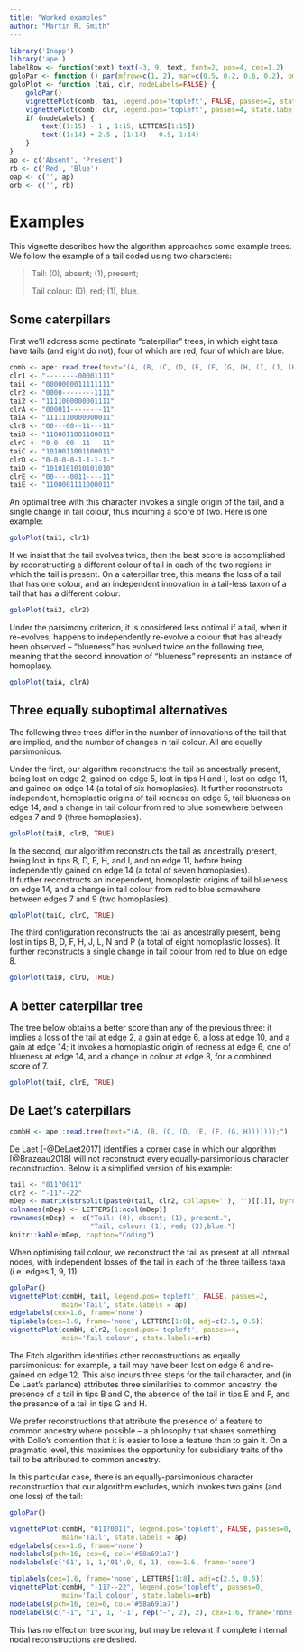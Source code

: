 ```yaml
---
title: "Worked examples"
author: "Martin R. Smith"
---
```


```r
library('Inapp')
library('ape')
labelRow <- function(text) text(-3, 9, text, font=2, pos=4, cex=1.2)
goloPar <- function () par(mfrow=c(1, 2), mar=c(0.5, 0.2, 0.6, 0.2), oma=c(0, 0, 2, 0), cex=0.5)
goloPlot <- function (tai, clr, nodeLabels=FALSE) {
    goloPar()
    vignettePlot(comb, tai, legend.pos='topleft', FALSE, passes=2, state.labels=ap)
    vignettePlot(comb, clr, legend.pos='topleft', passes=4, state.labels = rb)
    if (nodeLabels) {
        text((1:15) - 1 , 1:15, LETTERS[1:15])
        text((1:14) + 2.5 , (1:14) - 0.5, 1:14)
    }
}
ap <- c('Absent', 'Present')
rb <- c('Red', 'Blue')
oap <- c('', ap)
orb <- c('', rb)
```

# Examples {#examples}

This vignette describes how the algorithm approaches some example trees.
We follow the example of a tail coded using two characters:

> Tail: (0), absent; (1), present;
>
> Tail colour: (0), red; (1), blue.

## Some caterpillars

First we'll address some pectinate "caterpillar" trees, in which eight 
taxa have tails (and eight do not), four of which are red, four of which are blue.

```r
comb <- ape::read.tree(text="(A, (B, (C, (D, (E, (F, (G, (H, (I, (J, (K, (L, (M, (N, (O, P)))))))))))))));")
clr1 <- "--------00001111"
tai1 <- "0000000011111111"
clr2 <- "0000--------1111"
tai2 <- "1111000000001111"
clrA <- "000011--------11"
taiA <- "1111110000000011"
clrB <- "00---00--11---11"
taiB <- "1100011001100011"
clrC <- "0-0--00--11---11"
taiC <- "1010011001100011"
clrD <- "0-0-0-0-1-1-1-1-"
taiD <- "1010101010101010"
clrE <- "00----0011----11"
taiE <- "1100001111000011"
```

An optimal tree with this character invokes a single origin of the tail, and a single
change in tail colour, thus incurring a score of two.  Here is one example:

```r
goloPlot(tai1, clr1)
```

If we insist that the tail evolves twice, then the best score is accomplished
by reconstructing a different colour of tail in each of the two regions
in which the tail is present.  On a caterpillar tree, this means the loss of a 
tail that has one colour, and an independent innovation in a tail-less taxon
of a tail that has a different colour:

```r
goloPlot(tai2, clr2)
```

Under the parsimony criterion, it is considered less optimal if a tail, when it re-evolves, happens to independently re-evolve a colour that has already been observed --
"blueness" has evolved twice on the following tree, meaning that 
the second innovation of "blueness" represents an instance of homoplasy.

```r
goloPlot(taiA, clrA)
```

## Three equally suboptimal alternatives
The following three trees differ in the number of innovations of the tail that
are implied, and the number of changes in tail colour.  All are equally parsimonious.

Under the first, our algorithm reconstructs the tail as ancestrally present, 
being lost on edge 2, gained on edge 5, lost in tips H and I, lost on edge 11,
and gained on edge 14 (a total of six homoplasies).  It further reconstructs 
independent, homoplastic origins of tail redness on edge 5, tail blueness on 
edge 14, and a change in tail colour from red to blue somewhere between edges 
7 and 9 (three homoplasies).

```r
goloPlot(taiB, clrB, TRUE)
```


In the second, our algorithm reconstructs the tail as ancestrally present, 
being lost in tips B, D, E, H, and I, and on edge 11, before being independently
gained on edge 14 (a total of seven homoplasies).  
It further reconstructs an independent, homoplastic origins of tail  blueness on 
edge 14, and a change in tail colour from red to blue somewhere between edges 7 and 9 (two homoplasies).

```r
goloPlot(taiC, clrC, TRUE)
```


The third configuration reconstructs the tail as ancestrally present, 
being lost in tips B, D, F, H, J, L, N and P (a total of eight homoplastic losses).
It further reconstructs a single change in tail colour from red to blue 
on edge 8.

```r
goloPlot(taiD, clrD, TRUE)
```


## A better caterpillar tree

The tree below obtains a better score than any of the previous three: it implies
a loss of the tail at edge 2, a gain at edge 6, a loss at edge 10, and a gain at
edge 14; it invokes a homoplastic origin of redness at edge 6, one of blueness
at edge 14, and a change in colour at edge 8, for a combined score of 7.

```r
goloPlot(taiE, clrE, TRUE)
```

## De Laet's caterpillars

```r
combH <- ape::read.tree(text="(A, (B, (C, (D, (E, (F, (G, H)))))));")
```

De Laet [-@DeLaet2017] identifies a corner case in which our algorithm [@Brazeau2018] will not reconstruct every equally-parsimonious character reconstruction.  Below is a simplified version of his example:

```r
tail <- "011?0011"
clr2 <- "-11?--22"
mDep <- matrix(strsplit(paste0(tail, clr2, collapse=''), '')[[1]], byrow=TRUE, nrow=2)
colnames(mDep) <- LETTERS[1:ncol(mDep)]
rownames(mDep) <- c("Tail: (0), absent; (1), present.",
                    "Tail, colour: (1), red; (2),blue.")
knitr::kable(mDep, caption="Coding")
```

When optimising tail colour, we reconstruct the tail as present at all internal nodes, with independent losses of the tail in each of the three tailless taxa (i.e. edges 1, 9, 11). 

```r
goloPar()
vignettePlot(combH, tail, legend.pos='topleft', FALSE, passes=2,
             main='Tail', state.labels = ap)
edgelabels(cex=1.6, frame='none')
tiplabels(cex=1.6, frame='none', LETTERS[1:8], adj=c(2.5, 0.5))
vignettePlot(combH, clr2, legend.pos='topleft', passes=4,
             main='Tail colour', state.labels=orb)

```

The Fitch algorithm identifies other reconstructions as equally parsimonious: for example, a tail may have been lost on edge 6 and re-gained on edge 12.  This also incurs three steps for the tail character, and (in De Laet's parlance) attributes three similarities to common ancestry: the presence of a tail in tips B and C, the absence of the tail in tips E and F, and the presence of a tail in tips G and H.

We prefer reconstructions that attribute the presence of a feature to common ancestry where possible -- a philosophy that shares something with Dollo's contention that it is easier to lose a feature than to gain it.  On a pragmatic level, this maximises the opportunity for subsidiary traits of the tail to be attributed to common ancestry.

In this particular case, there is an equally-parsimonious character reconstruction that our algorithm excludes, which invokes two gains (and one loss) of the tail:

```r
goloPar()

vignettePlot(combH, "011?0011", legend.pos='topleft', FALSE, passes=0,
             main='Tail', state.labels = ap)
edgelabels(cex=1.6, frame='none')
nodelabels(pch=16, cex=6, col='#58a691a7')
nodelabels(c('01', 1, 1,'01',0, 0, 1), cex=1.6, frame='none')

tiplabels(cex=1.6, frame='none', LETTERS[1:8], adj=c(2.5, 0.5))
vignettePlot(combH, "-11?--22", legend.pos='topleft', passes=0,
             main='Tail colour', state.labels=orb)
nodelabels(pch=16, cex=6, col='#58a691a7')
nodelabels(c("-1", "1", 1, '-1', rep("-", 2), 2), cex=1.6, frame='none')

```

This has no effect on tree scoring, but may be relevant if complete internal nodal reconstructions are desired.
